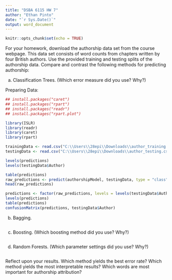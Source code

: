 ```yaml
---
title: "DSBA 6115 HW 7"
author: "Ethan Pinto"
date: "`r Sys.Date()`"
output: word_document
---
```


```r
knitr::opts_chunk$set(echo = TRUE)
```
For your homework, download the authorship data set from the course webpage. 
This data set consists of word counts from chapters written by four British authors. 
Use the provided training and testing splits of the authorship data. Compare and contrast the following methods for predicting authorship: 

(a)	Classification Trees. (Which error measure did you use? Why?) 

Preparing Data:
```r
## install.packages("caret")
## install.packages("rpart")
## install.packages("readr")
## install.packages("rpart.plot")

library(ISLR)
library(readr)
library(caret)
library(rpart)

trainingData <- read.csv("C:\\Users\\28epi\\Downloads\\author_training.csv")
testingData <- read.csv("C:\\Users\\28epi\\Downloads\\author_testing.csv")

levels(predictions)
levels(testingData$Author)

table(predictions)
raw_predictions <- predict(authorshipModel, testingData, type = "class")
head(raw_predictions)

```


```r
predictions <- factor(raw_predictions, levels = levels(testingData$Author))
levels(predictions)
table(predictions)
confusionMatrix(predictions, testingData$Author)
```


(b)	Bagging. 
```r

```


(c)	Boosting. (Which boosting method did you use? Why?) 
```r

```

(d)	Random Forests. (Which parameter settings did you use? Why?) 
```r

```

Reflect upon your results. Which method yields the best error rate? Which method yields the most interpretable results? Which words are most important for authorship attribution? 
```r

```

